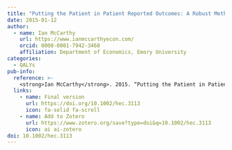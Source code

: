 ```yaml
---
title: "Putting the Patient in Patient Reported Outcomes: A Robust Methodology for Health Outcomes Assessment"
date: 2015-01-12
author:
  - name: Ian McCarthy
    url: https://www.ianmccarthyecon.com/
    orcid: 0000-0001-7942-3468
    affiliation: Department of Economics, Emory University
categories: 
  - QALYs
pub-info:
  reference: >-
    <strong>Ian McCarthy</strong>. 2015. “Putting the Patient in Patient Reported Outcomes: A Robust Methodology for Health Outcomes Assessment,” <em>Health Economics</em> 24(12):1588-1603. doi: <a href="https://doi.org/10.1002/hec.3113"><code>10.1002/hec.3113</code></a>
  links:
    - name: Final version
      url: https://doi.org/10.1002/hec.3113
      icon: fa-solid fa-scroll
    - name: Add to Zotero
      url: https://www.zotero.org/save?type=doi&q=10.1002/hec.3113
      icon: ai ai-zotero
doi: 10.1002/hec.3113
---
```

